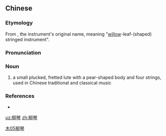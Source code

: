 ==Chinese==
{{zh-forms}}

===Etymology===
From {{zh-l|柳葉琴|liǔyèqín}}, the instrument's original name, meaning "[[willow]]-leaf-(shaped) stringed instrument".

===Pronunciation===
{{zh-pron
|m=liǔqín
|c=lau5 kam4
|cat=n
}}

===Noun===
{{zh-noun}}

# a small plucked, fretted lute with a pear-shaped body and four strings, used in Chinese traditional and classical music

===References===
* {{pedialite|liuqin}}

[[Category:zh:Musical instruments|木05柳琴]]

[[uz:柳琴]]
[[zh:柳琴]]